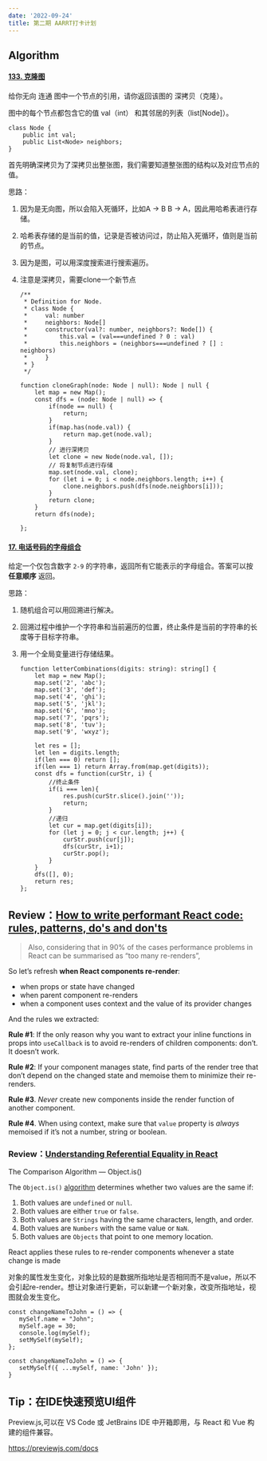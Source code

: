 ```yaml
---
date: '2022-09-24'
title: 第二期 AARRT打卡计划
---
```


## Algorithm

#### [133. 克隆图](https://leetcode.cn/problems/clone-graph/)

给你无向 连通 图中一个节点的引用，请你返回该图的 深拷贝（克隆）。

图中的每个节点都包含它的值 val（int） 和其邻居的列表（list[Node]）。

```
class Node {
    public int val;
    public List<Node> neighbors;
}
```

首先明确深拷贝为了深拷贝出整张图，我们需要知道整张图的结构以及对应节点的值。

思路：

1. 因为是无向图，所以会陷入死循环，比如A -> B B -> A，因此用哈希表进行存储。

2. 哈希表存储的是当前的值，记录是否被访问过，防止陷入死循环，值则是当前的节点。

3. 因为是图，可以用深度搜索进行搜索遍历。

4. 注意是深拷贝，需要clone一个新节点

   ```
   /**
    * Definition for Node.
    * class Node {
    *     val: number
    *     neighbors: Node[]
    *     constructor(val?: number, neighbors?: Node[]) {
    *         this.val = (val===undefined ? 0 : val)
    *         this.neighbors = (neighbors===undefined ? [] : neighbors)
    *     }
    * }
    */
   
   function cloneGraph(node: Node | null): Node | null {
       let map = new Map();
       const dfs = (node: Node | null) => {
           if(node == null) {
               return;
           }
           if(map.has(node.val)) {
               return map.get(node.val);
           }
           // 进行深拷贝
           let clone = new Node(node.val, []);
           // 将复制节点进行存储
           map.set(node.val, clone);
           for (let i = 0; i < node.neighbors.length; i++) {
               clone.neighbors.push(dfs(node.neighbors[i]));
           }
           return clone;
       }
       return dfs(node);
   
   };
   ```

#### [17. 电话号码的字母组合](https://leetcode.cn/problems/letter-combinations-of-a-phone-number/)

给定一个仅包含数字 `2-9` 的字符串，返回所有它能表示的字母组合。答案可以按 **任意顺序** 返回。

思路：

1. 随机组合可以用回溯进行解决。

2. 回溯过程中维护一个字符串和当前遍历的位置，终止条件是当前的字符串的长度等于目标字符串。

3. 用一个全局变量进行存储结果。

   ```
   function letterCombinations(digits: string): string[] {
       let map = new Map();
       map.set('2', 'abc');
       map.set('3', 'def');
       map.set('4', 'ghi');
       map.set('5', 'jkl');
       map.set('6', 'mno');
       map.set('7', 'pqrs');
       map.set('8', 'tuv');
       map.set('9', 'wxyz');
   
       let res = [];
       let len = digits.length;
       if(len === 0) return [];
       if(len === 1) return Array.from(map.get(digits));
       const dfs = function(curStr, i) {
           //终止条件
           if(i === len){
               res.push(curStr.slice().join(''));
               return;
           }
           //递归
           let cur = map.get(digits[i]);
           for (let j = 0; j < cur.length; j++) {
               curStr.push(cur[j]);
               dfs(curStr, i+1);
               curStr.pop();
           }
       }
       dfs([], 0);
       return res;
   };
   ```

   

## Review：[How to write performant React code: rules, patterns, do's and don'ts](https://www.developerway.com/posts/how-to-write-performant-react-code)

> Also, considering that in 90% of the cases performance problems in React can be summarised as “too many re-renders”,

So let’s refresh **when React components re-render**:

- when props or state have changed
- when parent component re-renders
- when a component uses context and the value of its provider changes

And the rules we extracted:

**Rule #1**: If the only reason why you want to extract your inline functions in props into `useCallback` is to avoid re-renders of children components: don’t. It doesn’t work.

**Rule #2**: If your component manages state, find parts of the render tree that don’t depend on the changed state and memoise them to minimize their re-renders.

**Rule #3**. *Never* create new components inside the render function of another component.

**Rule #4**. When using context, make sure that `value` property is *always* memoised if it’s not a number, string or boolean.

### Review：[Understanding Referential Equality in React](https://blog.bitsrc.io/understanding-referential-equality-in-react-a8fb3769be0)

The Comparison Algorithm — Object.is()

The `Object.is()` [algorithm](https://developer.mozilla.org/en-US/docs/Web/JavaScript/Reference/Global_Objects/Object/is#description) determines whether two values are the same if:

1. Both values are `undefined` or `null`.
2. Both values are either `true` or `false`.
3. Both values are `Strings` having the same characters, length, and order.
4. Both values are `Numbers` with the same value or `NaN`.
5. Both values are `Objects` that point to one memory location.

React applies these rules to re-render components whenever a state change is made

对象的属性发生变化，对象比较的是数据所指地址是否相同而不是value，所以不会引起re-render。想让对象进行更新，可以新建一个新对象，改变所指地址，视图就会发生变化。

```
const changeNameToJohn = () => {
   mySelf.name = "John";
   mySelf.age = 30;
   console.log(mySelf);
   setMySelf(mySelf);
};
```

```
const changeNameToJohn = () => {
   setMySelf({ ...mySelf, name: 'John' });
}
```



## Tip：在IDE快速预览UI组件

Preview.js,可以在 VS Code 或 JetBrains IDE 中开箱即用，与 React 和 Vue 构建的组件兼容。

https://previewjs.com/docs


